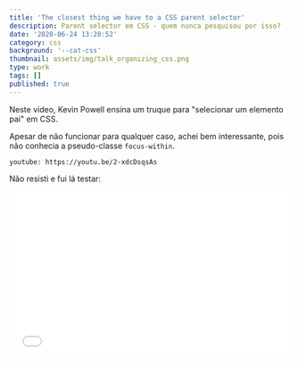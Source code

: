 ```yaml
---
title: 'The closest thing we have to a CSS parent selector'
description: Parent selector em CSS - quem nunca pesquisou por isso?
date: '2020-06-24 13:20:52'
category: css
background: '--cat-css'
thumbnail: assets/img/talk_organizing_css.png
type: work
tags: []
published: true
---
```


Neste vídeo, Kevin Powell ensina um truque para "selecionar um elemento pai" em CSS.

Apesar de não funcionar para qualquer caso, achei bem interessante, pois não conhecia a pseudo-classe ``focus-within``.

`youtube: https://youtu.be/2-xdcDsqsAs`

Não resisti e fui lá testar:

<iframe width="100%" height="300" src="//jsfiddle.net/mileine/qjbp7dgo/57/embedded/html,css,result/dark/" allowfullscreen="allowfullscreen" allowpaymentrequest frameborder="0"></iframe>